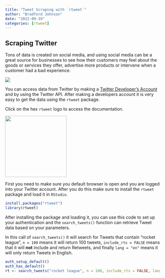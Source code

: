 ```yaml
---
title: "Tweet Scraping with `rtweet`"
author: "Bradford Johnson"
date: "2022-09-19"
categories: [rtweet]
---
```


## **Scraping Twitter**

Tons of data is created on social media, and using social media can be a great source for businesses to see how their customers may feel about the goods or services they offer, advertise more products or intervene when a customer had a bad experience.

![](jeremy-bezanger-Jm1YUfYjpHI-unsplash.jpg)

You can access data from Twitter by making a [Twitter Developer's Account](https://developer.twitter.com/en) and by using the Twitter API. After making a developers account it is very easy to get the data using the `rtweet` package.

Click on the hex `rtweet` logo to access the documentation.

[![](rtweet.png){width="200"}](https://rvest.tidyverse.org/)

First you need to make sure you default browser is open and you are logged into your Twitter account. After you do this make sure to install the `rtweet` package and load it in `RStudio`.

```r
install.packages("rtweet")
library(rtweet)
```

After installing the package and loading it, you can use this code to set up your authentication and the `search_tweets()` function can retrieve Tweet data based on your parameters.

In this call of `search_tweets()` it will search for Tweets that contain "rocket league", `n = 100` means it will return 100 tweets, `include_rts = FALSE` means that it will **not** include and return Retweets, and finally `lang = "en"` means it will only return Tweets in English.

```r
auth_setup_default()
auth_has_default()
rt <- search_tweets("rocket league", n = 100, include_rts = FALSE, lang = "en")
```
